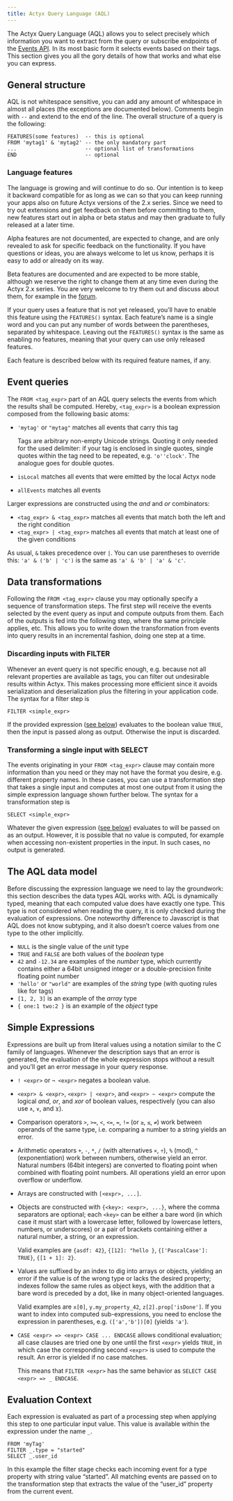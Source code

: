 ```yaml
---
title: Actyx Query Language (AQL)
---
```


The Actyx Query Language (AQL) allows you to select precisely which information you want to extract from the query or subscribe endpoints of the [Events API](./events-api).
In its most basic form it selects events based on their tags.
This section gives you all the gory details of how that works and what else you can express.

## General structure

AQL is not whitespace sensitive, you can add any amount of whitespace in almost all places (the exceptions are documented below).
Comments begin with `--` and extend to the end of the line.
The overall structure of a query is the following:

```text
FEATURES(some features)  -- this is optional
FROM 'mytag1' & 'mytag2' -- the only mandatory part
...                      -- optional list of transformations
END                      -- optional
```

### Language features

The language is growing and will continue to do so.
Our intention is to keep it backward compatible for as long as we can so that you can keep running your apps also on future Actyx versions of the 2.x series.
Since we need to try out extensions and get feedback on them before committing to them, new features start out in alpha or beta status and may then graduate to fully released at a later time.

Alpha features are not documented, are expected to change, and are only revealed to ask for specific feedback on the functionality.
If you have questions or ideas, you are always welcome to let us know, perhaps it is easy to add or already on its way.

Beta features are documented and are expected to be more stable, although we reserve the right to change them at any time even during the Actyx 2.x series.
You are very welcome to try them out and discuss about them, for example in the [forum](https://community.actyx.com/).

If your query uses a feature that is not yet released, you’ll have to enable this feature using the `FEATURES()` syntax.
Each feature’s name is a single word and you can put any number of words between the parentheses, separated by whitespace.
Leaving out the `FEATURES()` syntax is the same as enabling no features, meaning that your query can use only released features.

Each feature is described below with its required feature names, if any.

## Event queries

The `FROM <tag_expr>` part of an AQL query selects the events from which the results shall be computed.
Hereby, `<tag_expr>` is a boolean expression composed from the following basic atoms:

- `'mytag'` or `"mytag"` matches all events that carry this tag

  Tags are arbitrary non-empty Unicode strings.
  Quoting it only needed for the used delimiter: if your tag is enclosed in single quotes, single quotes within the tag need to be repeated, e.g. `'o''clock'`.
  The analogue goes for double quotes.

- `isLocal` matches all events that were emitted by the local Actyx node

- `allEvents` matches all events

Larger expressions are constructed using the _and_ and _or_ combinators:

- `<tag_expr> & <tag_expr>` matches all events that match both the left and the right condition
- `<tag_expr> | <tag_expr>` matches all events that match at least one of the given conditions

As usual, `&` takes precedence over `|`. You can use parentheses to override this: `'a' & ('b' | 'c')` is the same as `'a' & 'b' | 'a' & 'c'`.

## Data transformations

Following the `FROM <tag_expr>` clause you may optionally specify a sequence of transformation steps.
The first step will receive the events selected by the event query as input and compute outputs from them.
Each of the outputs is fed into the following step, where the same principle applies, etc.
This allows you to write down the transformation from events into query results in an incremental fashion, doing one step at a time.

### Discarding inputs with FILTER

Whenever an event query is not specific enough, e.g. because not all relevant properties are available as tags, you can filter out undesirable results within Actyx.
This makes processing more efficient since it avoids serialization and deserialization plus the filtering in your application code.
The syntax for a filter step is

```text
FILTER <simple_expr>
```

If the provided expression ([see below](#simple-expressions)) evaluates to the boolean value `TRUE`, then the input is passed along as output.
Otherwise the input is discarded.

### Transforming a single input with SELECT

The events originating in your `FROM <tag_expr>` clause may contain more information than you need or they may not have the format you desire, e.g. different property names.
In these cases, you can use a transformation step that takes a single input and computes at most one output from it using the simple expression language shown further below.
The syntax for a transformation step is

```text
SELECT <simple_expr>
```

Whatever the given expression ([see below](#simple-expressions)) evaluates to will be passed on as an output.
However, it is possible that no value is computed, for example when accessing non-existent properties in the input.
In such cases, no output is generated.

## The AQL data model

Before discussing the expression language we need to lay the groundwork: this section describes the data types AQL works with.
AQL is dynamically typed, meaning that each computed value does have exactly one type.
This type is not considered when reading the query, it is only checked during the evaluation of expressions.
One noteworthy difference to Javascript is that AQL does not know subtyping, and it also doesn’t coerce values from one type to the other implicitly.

- `NULL` is the single value of the _unit_ type
- `TRUE` and `FALSE` are both values of the _boolean_ type
- `42` and `-12.34` are examples of the _number_ type, which currently contains either a 64bit unsigned integer or a double-precision finite floating point number
- `'hello'` or `"world"` are examples of the _string_ type (with quoting rules like for tags)
- `[1, 2, 3]` is an example of the _array_ type
- `{ one:1 two:2 }` is an example of the _object_ type

## Simple Expressions

Expressions are built up from literal values using a notation similar to the C family of languages.
Whenever the description says that an error is generated, the evaluation of the whole expression stops without a result and you’ll get an error message in your query response.

- `! <expr>` or `¬ <expr>` negates a boolean value.
- `<expr> & <expr>`, `<expr> | <expr>`, and `<expr> ~ <expr>` compute the logical _and_, _or_,  and _xor_ of boolean values, respectively (you can also use `∧`, `∨`, and `⊻`).
- Comparison operators `>`, `>=`, `<`, `<=`, `=`, `!=` (or `≥`, `≤`, `≠`) work between operands of the same type, i.e. comparing a number to a string yields an error.
- Arithmetic operators `+`, `-`, `*`, `/` (with alternatives `×`, `÷`), `%` (mod), `^` (exponentiation) work between numbers, otherwise yield an error.
  Natural numbers (64bit integers) are converted to floating point when combined with floating point numbers.
  All operations yield an error upon overflow or underflow.

- Arrays are constructed with `[<expr>, ...]`.
- Objects are constructed with `{<key>: <expr>, ...}`, where the comma separators are optional;
  each `<key>` can be either a bare word (in which case it must start with a lowercase letter, followed by lowercase letters, numbers, or underscores)
  or a pair of brackets containing either a natural number, a string, or an expression.

  Valid examples are
  `{asdf: 42}`,
  `{[12]: "hello }`,
  `{['PascalCase']: TRUE}`,
  `{[1 + 1]: 2}`.

- Values are suffixed by an index to dig into arrays or objects, yielding an error if the value is of the wrong type or lacks the desired property;
  indexes follow the same rules as object keys, with the addition that a bare word is preceded by a dot, like in many object-oriented languages.

  Valid examples are `x[0]`, `y.my_property_42`, `z[2].prop['isDone']`.
  If you want to index into computed sub-expressions, you need to enclose the expression in parentheses, e.g. `(['a','b'])[0]` (yields `'a'`).

- `CASE <expr> => <expr> CASE ... ENDCASE` allows conditional evaluation;
  all case clauses are tried one by one until the first `<expr>` yields `TRUE`, in which case the corresponding second `<expr>` is used to compute the result.
  An error is yielded if no case matches.

  This means that `FILTER <expr>` has the same behavior as `SELECT CASE <expr> => _ ENDCASE`.

## Evaluation Context

Each expression is evaluated as part of a processing step when applying this step to one particular input value.
This value is available within the expression under the name `_`.

```text
FROM 'myTag'
FILTER _.type = "started"
SELECT _.user_id
```

In this example the filter stage checks each incoming event for a type property with string value “started”.
All matching events are passed on to the transformation step that extracts the value of the “user_id” property from the current event.
